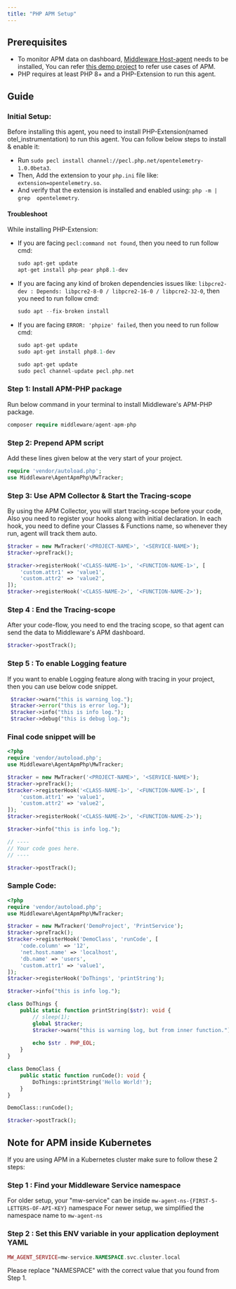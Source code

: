 ```yaml
---
title: "PHP APM Setup"
---
```

## Prerequisites
* To monitor APM data on dashboard, [Middleware Host-agent](https://docs.middleware.io/docs/getting-started) needs to be installed, You can refer [this demo project](https://github.com/middleware-labs/demo-apm/tree/master/php) to refer use cases of APM.
* PHP requires at least PHP 8+ and a PHP-Extension to run this agent.

## Guide

### Initial Setup:
Before installing this agent, you need to install PHP-Extension(named otel_instrumentation) to run this agent. You can follow below steps to install & enable it:
* Run `sudo pecl install channel://pecl.php.net/opentelemetry-1.0.0beta3`.
* Then, Add the extension to your `php.ini` file like: `extension=opentelemetry.so`.
* And verify that the extension is installed and enabled using: `php -m | grep  opentelemetry`.

#### Troubleshoot
While installing PHP-Extension:
* If you are facing `pecl:command not found`, then you need to run follow cmd:
  ```php
  sudo apt-get update
  apt-get install php-pear php8.1-dev
  ```
* If you are facing any kind of broken dependencies issues like: `libpcre2-dev : Depends: libpcre2-8-0 / libpcre2-16-0 / libpcre2-32-0`, then you need to run follow cmd:
  ```php
  sudo apt --fix-broken install
  ```
* If you are facing `ERROR: 'phpize' failed`, then you need to run follow cmd:
  ```php
  sudo apt-get update
  sudo apt-get install php8.1-dev
  ```
  ```php
  sudo apt-get update
  sudo pecl channel-update pecl.php.net
  ```

### Step 1: Install APM-PHP package
Run below command in your terminal to install Middleware's APM-PHP package.
```php
composer require middleware/agent-apm-php
```

### Step 2: Prepend APM script
Add these lines given below at the very start of your project.
```php
require 'vendor/autoload.php';
use Middleware\AgentApmPhp\MwTracker;
```

### Step 3: Use APM Collector & Start the Tracing-scope
By using the APM Collector, you will start tracing-scope before your code, Also you need to register your hooks along with initial declaration. 
In each hook, you need to define your Classes & Functions name, so whenever they run, agent will track them auto.

```php
$tracker = new MwTracker('<PROJECT-NAME>', '<SERVICE-NAME>');
$tracker->preTrack();

$tracker->registerHook('<CLASS-NAME-1>', '<FUNCTION-NAME-1>', [
    'custom.attr1' => 'value1',
    'custom.attr2' => 'value2',
]);
$tracker->registerHook('<CLASS-NAME-2>', '<FUNCTION-NAME-2>');

```

### Step 4 : End the Tracing-scope
After your code-flow, you need to end the tracing scope, so that agent can send the data to Middleware's APM dashboard.
```php
$tracker->postTrack();
```

### Step 5 : To enable Logging feature
If you want to enable Logging feature along with tracing in your project, then you can use below code snippet.
  ```php
   $tracker->warn("this is warning log.");
   $tracker->error("this is error log.");
   $tracker->info("this is info log.");
   $tracker->debug("this is debug log.");
   ```

### Final code snippet will be

```php
<?php
require 'vendor/autoload.php';
use Middleware\AgentApmPhp\MwTracker;

$tracker = new MwTracker('<PROJECT-NAME>', '<SERVICE-NAME>');
$tracker->preTrack();
$tracker->registerHook('<CLASS-NAME-1>', '<FUNCTION-NAME-1>', [
    'custom.attr1' => 'value1',
    'custom.attr2' => 'value2',
]);
$tracker->registerHook('<CLASS-NAME-2>', '<FUNCTION-NAME-2>');

$tracker->info("this is info log.");

// ----
// Your code goes here.
// ----

$tracker->postTrack();
```

### Sample Code:
```php
<?php
require 'vendor/autoload.php';
use Middleware\AgentApmPhp\MwTracker;

$tracker = new MwTracker('DemoProject', 'PrintService');
$tracker->preTrack();
$tracker->registerHook('DemoClass', 'runCode', [
    'code.column' => '12',
    'net.host.name' => 'localhost',
    'db.name' => 'users',
    'custom.attr1' => 'value1',
]);
$tracker->registerHook('DoThings', 'printString');

$tracker->info("this is info log.");

class DoThings {
    public static function printString($str): void {
        // sleep(1);
        global $tracker;
        $tracker->warn("this is warning log, but from inner function.");
        
        echo $str . PHP_EOL;
    }
}

class DemoClass {
    public static function runCode(): void {
        DoThings::printString('Hello World!');
    }
}

DemoClass::runCode();

$tracker->postTrack();
```

## Note for APM inside Kubernetes
If you are using APM in a Kubernetes cluster make sure to follow these 2 steps:

### Step 1 : Find your Middleware Service namespace
For older setup, your "mw-service" can be inside `mw-agent-ns-{FIRST-5-LETTERS-OF-API-KEY}` namespace
For newer setup, we simplified the namespace name to `mw-agent-ns`

### Step 2 : Set this ENV variable in your application deployment YAML
```php
MW_AGENT_SERVICE=mw-service.NAMESPACE.svc.cluster.local
```
<Note> Please replace "NAMESPACE" with the correct value that you found from Step 1. </Note>
